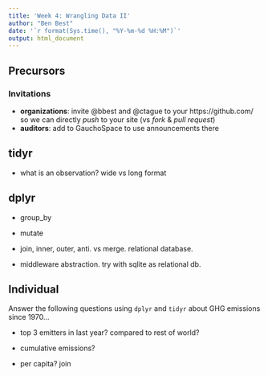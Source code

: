 ```yaml
---
title: 'Week 4: Wrangling Data II'
author: "Ben Best"
date: '`r format(Sys.time(), "%Y-%m-%d %H:%M")`'
output: html_document
---
```


## Precursors

### Invitations

- **organizations**: invite @bbest and @ctague to your https://github.com/<organization> so we can directly _push_ to your site (vs _fork_ & _pull request_)
- **auditors**: add to GauchoSpace to use announcements there

## tidyr

- what is an observation? wide vs long format

## dplyr

- group_by

- mutate

- join, inner, outer, anti. vs merge. relational database.

- middleware abstraction. try with sqlite as relational db.

## Individual

Answer the following questions using `dplyr` and `tidyr` about GHG emissions since 1970...

- top 3 emitters in last year?  compared to rest of world?

- cumulative emissions?

- per capita? join
